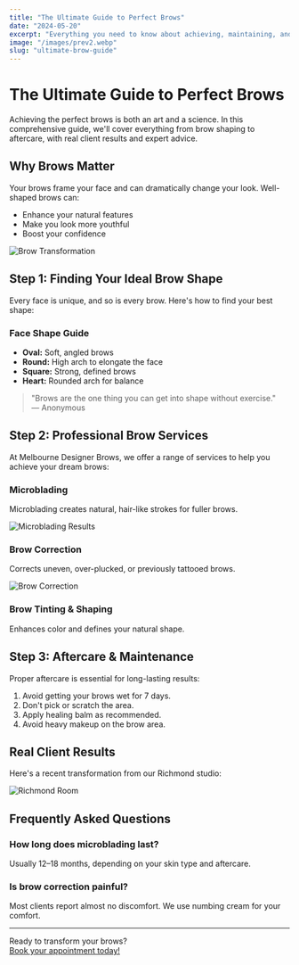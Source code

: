 ---
title: "The Ultimate Guide to Perfect Brows"
date: "2024-05-20"
excerpt: "Everything you need to know about achieving, maintaining, and styling the perfect brows—plus expert tips and real results."
image: "/images/prev2.webp"
slug: "ultimate-brow-guide"
---

# The Ultimate Guide to Perfect Brows

Achieving the perfect brows is both an art and a science. In this comprehensive guide, we'll cover everything from brow shaping to aftercare, with real client results and expert advice.

## Why Brows Matter

Your brows frame your face and can dramatically change your look. Well-shaped brows can:
- Enhance your natural features
- Make you look more youthful
- Boost your confidence

![Brow Transformation](/images/prev3.webp)

## Step 1: Finding Your Ideal Brow Shape

Every face is unique, and so is every brow. Here's how to find your best shape:

### Face Shape Guide

- **Oval:** Soft, angled brows
- **Round:** High arch to elongate the face
- **Square:** Strong, defined brows
- **Heart:** Rounded arch for balance

> "Brows are the one thing you can get into shape without exercise."  
> — Anonymous

## Step 2: Professional Brow Services

At Melbourne Designer Brows, we offer a range of services to help you achieve your dream brows:

### Microblading

Microblading creates natural, hair-like strokes for fuller brows.

![Microblading Results](/images/service-microblading.webp)

### Brow Correction

Corrects uneven, over-plucked, or previously tattooed brows.

![Brow Correction](/images/service-brow-correction.webp)

### Brow Tinting & Shaping

Enhances color and defines your natural shape.

## Step 3: Aftercare & Maintenance

Proper aftercare is essential for long-lasting results:

1. Avoid getting your brows wet for 7 days.
2. Don't pick or scratch the area.
3. Apply healing balm as recommended.
4. Avoid heavy makeup on the brow area.

## Real Client Results

Here's a recent transformation from our Richmond studio:

![Richmond Room](/images/richmond-room.webp)

## Frequently Asked Questions

### How long does microblading last?
Usually 12–18 months, depending on your skin type and aftercare.

### Is brow correction painful?
Most clients report almost no discomfort. We use numbing cream for your comfort.

---

Ready to transform your brows?  
[Book your appointment today!](https://mdbrows.com.au/book-now) 